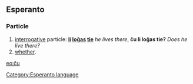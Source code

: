 ==Esperanto==
===Particle===
# [[interrogative]] particle: '''[[li]] [[loĝi|loĝ]][[-as|as]] [[tie]]''' ''he lives there'', '''ĉu li loĝas tie?''' ''Does he live there?''
# [[whether]].

[[eo:ĉu]]
[[Category:Esperanto language]]
{{Universala Vortaro}}